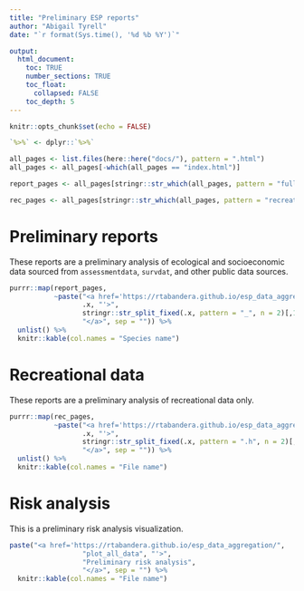 ```yaml
---
title: "Preliminary ESP reports"
author: "Abigail Tyrell"
date: "`r format(Sys.time(), '%d %b %Y')`"

output: 
  html_document:
    toc: TRUE
    number_sections: TRUE
    toc_float: 
      collapsed: FALSE
    toc_depth: 5
---
```


```r
knitr::opts_chunk$set(echo = FALSE)

`%>%` <- dplyr::`%>%`

all_pages <- list.files(here::here("docs/"), pattern = ".html")
all_pages <- all_pages[-which(all_pages == "index.html")]

report_pages <- all_pages[stringr::str_which(all_pages, pattern = "full.html")]

rec_pages <- all_pages[stringr::str_which(all_pages, pattern = "recreational")]

```

# Preliminary reports
These reports are a preliminary analysis of ecological and socioeconomic data sourced from `assessmentdata`, `survdat`, and other public data sources.

```r
purrr::map(report_pages, 
           ~paste("<a href='https://rtabandera.github.io/esp_data_aggregation/", 
                  .x, "'>",
                  stringr::str_split_fixed(.x, pattern = "_", n = 2)[,1], 
                  "</a>", sep = "")) %>%
  unlist() %>%
  knitr::kable(col.names = "Species name")

```

# Recreational data
These reports are a preliminary analysis of recreational data only.

```r
purrr::map(rec_pages, 
           ~paste("<a href='https://rtabandera.github.io/esp_data_aggregation/", 
                  .x, "'>",
                  stringr::str_split_fixed(.x, pattern = ".h", n = 2)[,1], 
                  "</a>", sep = "")) %>%
  unlist() %>%
  knitr::kable(col.names = "File name")

```

# Risk analysis
This is a preliminary risk analysis visualization.

```r
paste("<a href='https://rtabandera.github.io/esp_data_aggregation/", 
                  "plot_all_data", "'>",
                  "Preliminary risk analysis", 
                  "</a>", sep = "") %>%
  knitr::kable(col.names = "File name")

```